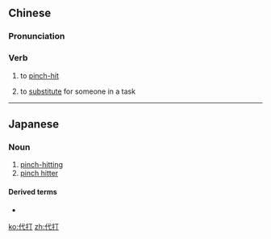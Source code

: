 ==Chinese==
{{zh-forms}}

===Pronunciation===
{{zh-pron
|m=dàidǎ
|c=doi6 daa2
|mn=tāi-táⁿ
|cat=v
}}

===Verb===
{{zh-verb}}

# {{lb|zh|baseball}} to [[pinch-hit]]
# to [[substitute]] for someone in a task

----

==Japanese==
{{ja-kanjitab|だい|だ|yomi=on}}

===Noun===
{{ja-noun|だいだ}}

# [[pinch-hit]]ting
# [[pinch hitter]]

====Derived terms====
* {{ja-r|代打者|だいだしゃ|gloss=pinch hitter}}

[[ko:代打]]
[[zh:代打]]